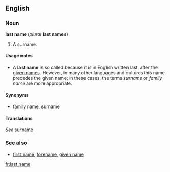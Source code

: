 ==English==

===Noun===
'''last name''' (''plural'' '''last names''')

# A surname.

====Usage notes====
*A '''last name''' is so called because it is in English written last, after the [[given name]]s.  However, in many other languages and cultures this name precedes the given name; in these cases, the terms ''surname'' or ''family name'' are more appropriate.

====Synonyms====
*[[family name]], [[surname]]

====Translations====
''See'' [[surname]]

===See also===
*[[first name]], [[forename]], [[given name]]

[[fr:last name]]